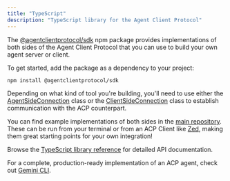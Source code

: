 ```yaml
---
title: "TypeScript"
description: "TypeScript library for the Agent Client Protocol"
---
```


The [@agentclientprotocol/sdk](https://www.npmjs.com/package/@agentclientprotocol/sdk) npm
package provides implementations of both sides of the Agent Client Protocol that
you can use to build your own agent server or client.

To get started, add the package as a dependency to your project:

```bash
npm install @agentclientprotocol/sdk
```

Depending on what kind of tool you're building, you'll need to use either the
[AgentSideConnection](https://agentclientprotocol.github.io/agent-client-protocol/classes/AgentSideConnection.html)
class or the
[ClientSideConnection](https://agentclientprotocol.github.io/agent-client-protocol/classes/ClientSideConnection.html)
class to establish communication with the ACP counterpart.

You can find example implementations of both sides in the [main repository](https://github.com/agentclientprotocol/agent-client-protocol/tree/main/typescript/examples). These can be run from your terminal or from an ACP Client like [Zed](https://zed.dev), making them great starting points for your own integration!

Browse the [TypeScript library reference](https://agentclientprotocol.github.io/agent-client-protocol) for detailed API documentation.

For a complete, production-ready implementation of an ACP agent, check out [Gemini CLI](https://github.com/google-gemini/gemini-cli/blob/main/packages/cli/src/zed-integration/zedIntegration.ts).
